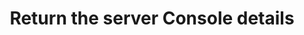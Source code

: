 ---
title: 'Return the server Console details'
api: 'GET /api/client/servers/eff10fb1-e18b-4c3e-973e-a2c548c7b649/websocket'
---